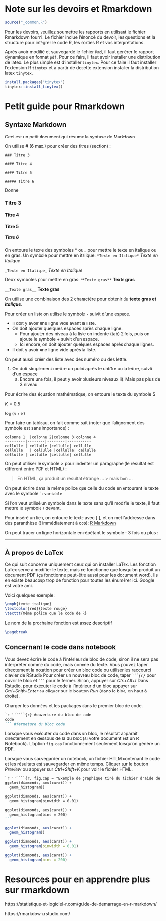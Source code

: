 # Note sur les devoirs et Rmarkdown

```r
source("_common.R")
```

Pour les devoirs, veuillez soumettre les rapports en utilisant le fichier Rmarkdown fourni.
Le fichier inclue l'énoncé du devoir, les questions et la structure pour intégrer le code R, les sorties R et vos interprétations.

Après avoir modifié et sauvegardé le fichier `Rmd`, il faut générer le rapport dynamique en format `pdf`.
Pour ce faire, il faut avoir installer une distribution de latex. Le plus simple est d'installer `tinytex`. Pour ce faire il faut installer l'extension R `tinytex` et à partir de decette extension installer la distribution latex `tinytex`.

```r
install.packages("tinytex")
tinytex::install_tinytex()
```



# Petit guide pour Rmarkdown

<!-- ajouter note sur installation de tinitex pour faire des pdf-->

## Syntaxe Markdown
Ceci est un petit document qui résume la syntaxe de Markdown

On utilise # (6 max.) pour créer des titres (section) :

``
### Titre 3
``

``
#### Titre 4
``

``
#### Titre 5
``

``
##### Titre 6
``

Donne

### Titre 3

#### Titre 4

#### Titre 5

##### Titre 6

On entoure le texte des symboles * ou _ pour mettre le texte en italique ou en gras.
Un symbole pour mettre en italique:
``*Texte en Italique*``
*Texte en Italique*

``_Texte en Italique_``
_Texte en Italique_

Deux symboles pour mettre en gras:
``**Texte gras**``
**Texte gras**

``__Texte gras__``
__Texte gras__

On utilise une combinaison des 2 charactère pour obtenir du __texte gras et *italique*__.


Pour créer un liste on utilise le symbole `-` suivit d'une espace.

- Il doit y avoir une ligne vide avant la liste.
- On doit ajouter quelques espaces après chaque ligne.
    + Pour ajouter des niveau à la liste on indente (tab) 2 fois, puis on ajoute le symbole + suivit d'un espace.
    + Ici encore, on doit ajouter quelques espaces après chaque lignes.
- Il doit y avoir une ligne vide après la liste.


On peut aussi créer des liste avec des numéro ou des lettre.

1. On doit simplement mettre un point après le chiffre ou la lettre, suivit d'un espace
    a. Encore une fois, il peut y avoir plusieurs niveaux
        ii). Mais pas plus de 3 niveau


Pour écrire des équation mathématique, on entoure le texte du symbole \$

$K = 0.5$

$\log(x + k)$


Pour faire un tableau, on fait comme suit (noter que l'alignement des symbole est sans importance) :

````
colonne 1  |colonne 2|colonne 3|colonne 4
---------|--------|--------|-----------
cellulle | cellulle |cellulle| cellulle
cellulle   | cellulle |cellulle| cellulle
cellulle | cellulle |cellulle| cellulle
````



On peut utiliser le symbole \>  pour indenter un paragraphe (le résultat est différent entre PDF et HTML) :

> En HTML, ça produit un résultat étrange ...
>> mais bon ...



On peut écrire dans la même police que celle du code en entourant le texte avec le symbole \` :
`variable`

Si l'on veut utilisé un symbole dans le texte sans qu'il modifie le texte, il faut mettre le symbole \\ devant.

Pour inséré un lien, on entoure le texte avec [ ], et on met l'addresse dans des paranthèse () immédiatement à coté:
[R Markdown](http://rmarkdown.rstudio.com)


On peut tracer un ligne horizontale en répétant le symbole - 3 fois ou plus :

---------------

## À propos de LaTex
Ce qui suit concerne uniquement ceux qui on installer LaTex.
Les fonction LaTex serve à modifier le texte, mais ne fonctionne que lorsqu'on produit un document PDF (ça fonctionne peut-être aussi pour les document word). Ils en existe beaucoup trop de fonction pour toutes les énumérer ici. Google est votre ami.

Voici quelques exemple:
````latex
\emph{texte italique}
\textcolor{red}{texte rouge}
\texttt{même police que le code de R}
````

Le nom de la prochaine fonction est assez descriptif
````latex
\pagebreak
````


## Concernant le code dans notebook
Vous devez écrire le code à l'intérieur de bloc de code, sinon il ne sera pas interpréter comme du code, mais comme du texte.
Vous pouvez taper directement la notation pour créer un bloc code ou utiliser les raccourci clavier de RStudio
Pour créer un nouveau bloc de code, taper *```` ```{r} ````* pour ouvrir le bloc et *```` ``` ````* pour le fermer.
Sinon, appuyer sur *Ctrl+Alt+I*
Dans Rstudio, pour éxécuter le code à l'intérieur d'un bloc appuyer sur *Ctrl+Shift+Enter* ou cliquer sur le boutton *Run* (dans le bloc, en haut à droite).

Charger les données et les packages dans le premier bloc de code.

````markdown
`r ''````{r} #ouverture du bloc de code
code
``` #fermeture du bloc code
````


Lorsque vous exécuter du code dans un bloc, le résultat apparait directement en dessous de la du bloc (si votre document est un R Notebook).
L'option `fig.cap` fonctionnement seulement lorsqu'on génère un PDF.

Lorsque vous sauvegarder un notebook, un fichier HTLM contenant le code et les résultats est sauvegarder en même temps. Cliquer sur le bouton *Preview* ou appuyer sur *Ctrl+Shift+K* pour voir le fichier HTML.

````markdown
`r ''````{r, fig.cap = "Exemple de graphique tiré du fichier d'aide de la fonction stat_bin"}
ggplot(diamonds, aes(carat)) +
  geom_histogram()

ggplot(diamonds, aes(carat)) +
  geom_histogram(binwidth = 0.01)

ggplot(diamonds, aes(carat)) +
  geom_histogram(bins = 200)
```
````

```r
ggplot(diamonds, aes(carat)) +
  geom_histogram()

ggplot(diamonds, aes(carat)) +
  geom_histogram(binwidth = 0.01)

ggplot(diamonds, aes(carat)) +
  geom_histogram(bins = 200)
```

# Resources pour en apprendre plus sur rmarkdown

https://statistique-et-logiciel-r.com/guide-de-demarrage-en-r-markdown/

https://rmarkdown.rstudio.com/
